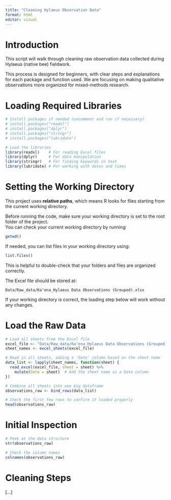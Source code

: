 ```yaml
---
title: "Cleaning Hylaeus Observation Data"
format: html
editor: visual
---
```


# Introduction

This script will walk through cleaning raw observation data collected during Hylaeus (native bee) fieldwork. 

This process is designed for beginners, with clear steps and explanations for each package and function used. We are focusing on making qualitative observations more organized for mixed-methods research.

# Loading Required Libraries

```r
# Install packages if needed (uncomment and run if necessary)
# install.packages("readxl")
# install.packages("dplyr")
# install.packages("stringr")
# install.packages("lubridate")

# Load the libraries
library(readxl)    # For reading Excel files
library(dplyr)     # For data manipulation
library(stringr)   # For finding keywords in text
library(lubridate) # For working with dates and times
```

# Setting the Working Directory

This project uses **relative paths**, which means R looks for files starting from the current working directory.

Before running the code, make sure your working directory is set to the root folder of the project.  
You can check your current working directory by running:

```r
getwd()
```

If needed, you can list files in your working directory using:

```r
list.files()
```

This is helpful to double-check that your folders and files are organized correctly.

The Excel file should be stored at:

```
Data/Raw_data/Kaʻena_Hylaeus Data Observations (Grouped).xlsx
```

If your working directory is correct, the loading step below will work without any changes.

# Load the Raw Data

```r
# Load all sheets from the Excel file
excel_file <- "Data/Raw_data/Kaʻena_Hylaeus Data Observations (Grouped).xlsx"
sheet_names <- excel_sheets(excel_file)

# Read in all sheets, adding a 'Date' column based on the sheet name
data_list <- lapply(sheet_names, function(sheet) {
  read_excel(excel_file, sheet = sheet) %>%
    mutate(Date = sheet)  # Add the sheet name as a Date column
})

# Combine all sheets into one big dataframe
observations_raw <- bind_rows(data_list)

# Check the first few rows to confirm it loaded properly
head(observations_raw)
```

# Initial Inspection

```r
# Peek at the data structure
str(observations_raw)

# Check the column names
colnames(observations_raw)
```

# Cleaning Steps
[...]
